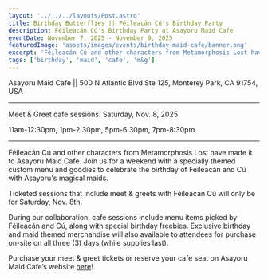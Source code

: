 ```yaml
---
layout: '../../../layouts/Post.astro'
title: Birthday Butterflies || Féileacán Cú's Birthday Party
description: Féileacán Cú's Birthday Party at Asayoru Maid Cafe
eventDate: November 7, 2025 - November 9, 2025
featuredImage: 'assets/images/events/birthday-maid-cafe/banner.png'
excerpt: 'Féileacán Cú and other characters from Metamorphosis Lost have made it to Asayoru Maid Cafe. >>'
tags: ['birthday', 'maid', 'cafe', 'm&g']
---
```

Asayoru Maid Cafe ||
500 N Atlantic Blvd Ste 125, Monterey Park, CA 91754, USA
_____

Meet & Greet cafe sessions: Saturday, Nov. 8, 2025

11am-12:30pm, 1pm-2:30pm, 5pm-6:30pm, 7pm-8:30pm
_____

Féileacán Cú and other characters from Metamorphosis Lost have made it to Asayoru Maid Cafe. Join us for a weekend with a specially themed custom menu and goodies to celebrate the birthday of Féileacán and Cú with Asayoru's magical maids.

Ticketed sessions that include meet & greets with Féileacán Cú will only be for Saturday, Nov. 8th.

During our collaboration, cafe sessions include menu items picked by Féileacán and Cú, along with special birthday freebies. Exclusive birthday and maid themed merchandise will also available to attendees for purchase on-site on all three (3) days (while supplies last). 

Purchase your meet & greet tickets or reserve your cafe seat on Asayoru Maid Cafe’s website <a href="https://www.asayorumaidcafe.com/event-details/birthday-butterflies-feileacan-cus-bday-party">here</a>!